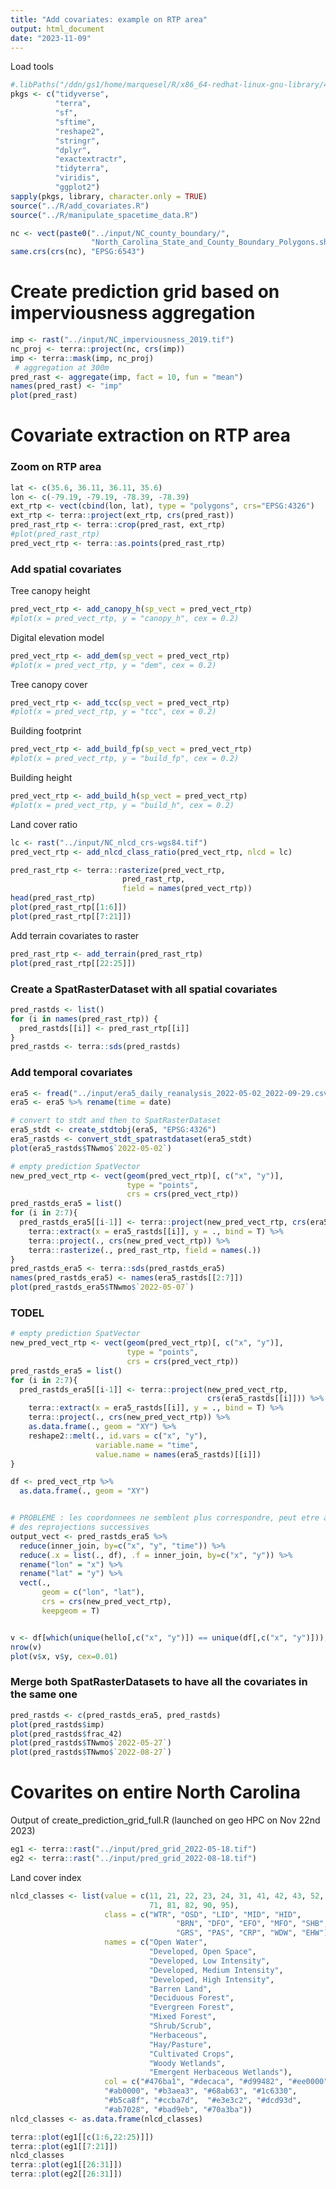 ```yaml
---
title: "Add covariates: example on RTP area"
output: html_document
date: "2023-11-09"
---
```


Load tools

```r
#.libPaths("/ddn/gs1/home/marquesel/R/x86_64-redhat-linux-gnu-library/4.3/")
pkgs <- c("tidyverse", 
          "terra", 
          "sf",
          "sftime",
          "reshape2",
          "stringr",
          "dplyr",
          "exactextractr", 
          "tidyterra", 
          "viridis", 
          "ggplot2")
sapply(pkgs, library, character.only = TRUE)
source("../R/add_covariates.R")
source("../R/manipulate_spacetime_data.R")
```


```r
nc <- vect(paste0("../input/NC_county_boundary/",
                  "North_Carolina_State_and_County_Boundary_Polygons.shp"))
same.crs(crs(nc), "EPSG:6543")
```

# Create prediction grid based on imperviousness aggregation

```r
imp <- rast("../input/NC_imperviousness_2019.tif")
nc_proj <- terra::project(nc, crs(imp))
imp <- terra::mask(imp, nc_proj)
 # aggregation at 300m
pred_rast <- aggregate(imp, fact = 10, fun = "mean")
names(pred_rast) <- "imp"
plot(pred_rast)
```
# Covariate extraction on RTP area

### Zoom on RTP area

```r
lat <- c(35.6, 36.11, 36.11, 35.6)
lon <- c(-79.19, -79.19, -78.39, -78.39)
ext_rtp <- vect(cbind(lon, lat), type = "polygons", crs="EPSG:4326")
ext_rtp <- terra::project(ext_rtp, crs(pred_rast))
pred_rast_rtp <- terra::crop(pred_rast, ext_rtp)
#plot(pred_rast_rtp)
pred_vect_rtp <- terra::as.points(pred_rast_rtp)
```


### Add spatial covariates

Tree canopy height

```r
pred_vect_rtp <- add_canopy_h(sp_vect = pred_vect_rtp)
#plot(x = pred_vect_rtp, y = "canopy_h", cex = 0.2)
```
Digital elevation model 

```r
pred_vect_rtp <- add_dem(sp_vect = pred_vect_rtp)
#plot(x = pred_vect_rtp, y = "dem", cex = 0.2)
```

Tree canopy cover 

```r
pred_vect_rtp <- add_tcc(sp_vect = pred_vect_rtp)
#plot(x = pred_vect_rtp, y = "tcc", cex = 0.2)
```

Building footprint

```r
pred_vect_rtp <- add_build_fp(sp_vect = pred_vect_rtp)
#plot(x = pred_vect_rtp, y = "build_fp", cex = 0.2)
```

Building height

```r
pred_vect_rtp <- add_build_h(sp_vect = pred_vect_rtp)
#plot(x = pred_vect_rtp, y = "build_h", cex = 0.2)
```

Land cover ratio
 
```r
lc <- rast("../input/NC_nlcd_crs-wgs84.tif")
pred_vect_rtp <- add_nlcd_class_ratio(pred_vect_rtp, nlcd = lc)
```


```r
pred_rast_rtp <- terra::rasterize(pred_vect_rtp, 
                         pred_rast_rtp, 
                         field = names(pred_vect_rtp))
head(pred_rast_rtp)
plot(pred_rast_rtp[[1:6]])
plot(pred_rast_rtp[[7:21]])
```

Add terrain covariates to raster

```r
pred_rast_rtp <- add_terrain(pred_rast_rtp)
plot(pred_rast_rtp[[22:25]])
```

### Create a SpatRasterDataset with all spatial covariates 

```r
pred_rastds <- list()
for (i in names(pred_rast_rtp)) {
  pred_rastds[[i]] <- pred_rast_rtp[[i]]
}
pred_rastds <- terra::sds(pred_rastds)
```

### Add temporal covariates

```r
era5 <- fread("../input/era5_daily_reanalysis_2022-05-02_2022-09-29.csv")
era5 <- era5 %>% rename(time = date)

# convert to stdt and then to SpatRasterDataset
era5_stdt <- create_stdtobj(era5, "EPSG:4326")
era5_rastds <- convert_stdt_spatrastdataset(era5_stdt)
plot(era5_rastds$TNwmo$`2022-05-02`)

# empty prediction SpatVector
new_pred_vect_rtp <- vect(geom(pred_vect_rtp)[, c("x", "y")], 
                          type = "points", 
                          crs = crs(pred_vect_rtp))
pred_rastds_era5 = list()
for (i in 2:7){
  pred_rastds_era5[[i-1]] <- terra::project(new_pred_vect_rtp, crs(era5_rastds[[i]])) %>%
    terra::extract(x = era5_rastds[[i]], y = ., bind = T) %>%
    terra::project(., crs(new_pred_vect_rtp)) %>%
    terra::rasterize(., pred_rast_rtp, field = names(.))
}
pred_rastds_era5 <- terra::sds(pred_rastds_era5)
names(pred_rastds_era5) <- names(era5_rastds[[2:7]])
plot(pred_rastds_era5$TNwmo$`2022-05-07`)
```
### TODEL

```r
# empty prediction SpatVector
new_pred_vect_rtp <- vect(geom(pred_vect_rtp)[, c("x", "y")], 
                          type = "points", 
                          crs = crs(pred_vect_rtp))
pred_rastds_era5 = list()
for (i in 2:7){
  pred_rastds_era5[[i-1]] <- terra::project(new_pred_vect_rtp,
                                            crs(era5_rastds[[i]])) %>%
    terra::extract(x = era5_rastds[[i]], y = ., bind = T) %>%
    terra::project(., crs(new_pred_vect_rtp)) %>%
    as.data.frame(., geom = "XY") %>%
    reshape2::melt(., id.vars = c("x", "y"), 
                   variable.name = "time", 
                   value.name = names(era5_rastds)[[i]]) 
}

df <- pred_vect_rtp %>%
  as.data.frame(., geom = "XY") 


# PROBLEME : les coordonnees ne semblent plus correspondre, peut etre a cause
# des reprojections successives
output_vect <- pred_rastds_era5 %>% 
  reduce(inner_join, by=c("x", "y", "time")) %>%
  reduce(.x = list(., df), .f = inner_join, by=c("x", "y")) %>%
  rename("lon" = "x") %>%
  rename("lat" = "y") %>%
  vect(., 
       geom = c("lon", "lat"), 
       crs = crs(new_pred_vect_rtp), 
       keepgeom = T)


v <- df[which(unique(hello[,c("x", "y")]) == unique(df[,c("x", "y")])),]
nrow(v)
plot(v$x, v$y, cex=0.01)
```




### Merge both SpatRasterDatasets to have all the covariates in the same one

```r
pred_rastds <- c(pred_rastds_era5, pred_rastds)
plot(pred_rastds$imp)
plot(pred_rastds$frac_42)
plot(pred_rastds$TNwmo$`2022-05-27`)
plot(pred_rastds$TNwmo$`2022-08-27`)
```

# Covarites on entire North Carolina

Output of create_prediction_grid_full.R (launched on geo HPC on Nov 22nd 2023)

```r
eg1 <- terra::rast("../input/pred_grid_2022-05-18.tif")
eg2 <- terra::rast("../input/pred_grid_2022-08-18.tif")
```

Land cover index

```r
nlcd_classes <- list(value = c(11, 21, 22, 23, 24, 31, 41, 42, 43, 52,
                               71, 81, 82, 90, 95),
                     class = c("WTR", "OSD", "LID", "MID", "HID", 
                                     "BRN", "DFO", "EFO", "MFO", "SHB", 
                                     "GRS", "PAS", "CRP", "WDW", "EHW"),
                     names = c("Open Water", 
                               "Developed, Open Space", 
                               "Developed, Low Intensity", 
                               "Developed, Medium Intensity",
                               "Developed, High Intensity",
                               "Barren Land", 
                               "Deciduous Forest",
                               "Evergreen Forest", 
                               "Mixed Forest",
                               "Shrub/Scrub", 
                               "Herbaceous", 
                               "Hay/Pasture", 
                               "Cultivated Crops", 
                               "Woody Wetlands", 
                               "Emergent Herbaceous Wetlands"),
                     col = c("#476ba1", "#decaca", "#d99482", "#ee0000",
                     "#ab0000", "#b3aea3", "#68ab63", "#1c6330",
                     "#b5ca8f", "#ccba7d",  "#e3e3c2", "#dcd93d", 
                     "#ab7028", "#bad9eb", "#70a3ba")) 
nlcd_classes <- as.data.frame(nlcd_classes)
```

```r
terra::plot(eg1[[c(1:6,22:25)]])
terra::plot(eg1[[7:21]])
nlcd_classes
terra::plot(eg1[[26:31]])
terra::plot(eg2[[26:31]])
```

